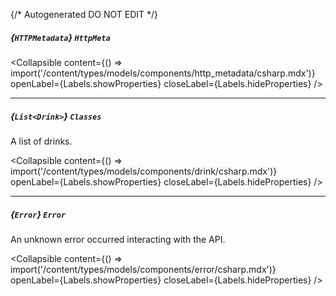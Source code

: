 {/* Autogenerated DO NOT EDIT  */}

##### *{`HTTPMetadata`}* `HttpMeta`

<Collapsible content={() => import('/content/types/models/components/http_metadata/csharp.mdx')} openLabel={Labels.showProperties} closeLabel={Labels.hideProperties} />


---
##### *{`List<Drink>`}* `Classes`
A list of drinks.

<Collapsible content={() => import('/content/types/models/components/drink/csharp.mdx')} openLabel={Labels.showProperties} closeLabel={Labels.hideProperties} />


---
##### *{`Error`}* `Error`
An unknown error occurred interacting with the API.

<Collapsible content={() => import('/content/types/models/components/error/csharp.mdx')} openLabel={Labels.showProperties} closeLabel={Labels.hideProperties} />



